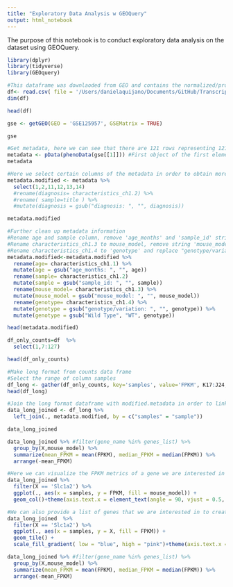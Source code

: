 ```yaml
---
title: "Exploratory Data Analysis w GEOQuery"
output: html_notebook
---
```


The purpose of this notebook is to conduct exploratory data analysis on the dataset using GEOQuery. 

```r
library(dplyr)
library(tidyverse)
library(GEOquery)
```

```r
#This dataframe was downlaoded from GEO and contains the normalized/processed gene counts for this study.
df<- read.csv( file = '/Users/danielaquijano/Documents/GitHub/Transcriptomics-Final-Project-/source_files/GSE125957_processed_data .csv')
dim(df)
```
```r
head(df)
```

```r
gse <- getGEO(GEO = 'GSE125957', GSEMatrix = TRUE)
```
```r
gse
```
```r
#Get metadata, here we can see that there are 121 rows representing 121 samples
metadata <- pData(phenoData(gse[[1]])) #First object of the first element in the list. 
metadata
```
```r
#Here we select certain columns of the metadata in order to obtain more information about the samples
metadata.modified <- metadata %>%
  select(1,2,11,12,13,14) 
  #rename(diagnosis= characteristics_ch1.2) %>%
  #rename( sample=title ) %>%
  #mutate(diagnosis = gsub("diagnosis: ", "", diagnosis)) 
```
```r
metadata.modified
```
```r
#Further clean up metadata information
#Rename age and sample column, remove 'age_months' and 'sample_id' string
#Rename characteristics_ch1.3 to mouse_model, remove string 'mouse_model: '
#Rename characteristics_ch1.4 to 'genotype' and replace "genotype/variation: " and "Wild Type" with empty string and WT respectively
metadata.modified<-metadata.modified %>%
  rename(age= characteristics_ch1.1) %>%
  mutate(age = gsub("age_months: ", "", age)) 
  rename(sample= characteristics_ch1.2)
  mutate(sample = gsub("sample_id: ", "", sample))
  rename(mouse_model= characteristics_ch1.3) %>%
  mutate(mouse_model = gsub("mouse_model: ", "", mouse_model))
  rename(genotype= characteristics_ch1.4) %>%
  mutate(genotype = gsub("genotype/variation: ", "", genotype)) %>%
  mutate(genotype = gsub("Wild Type", "WT", genotype))
```

```r
head(metadata.modified)
```
```r
df_only_counts=df  %>%
  select(1,7:127) 
```
```r
head(df_only_counts)
```
```r
#Make long format from counts data frame
#Select the range of column samples
df_long <- gather(df_only_counts, key='samples', value='FPKM', K17:J24, factor_key=TRUE)
head(df_long)
```
```r
#Join the long format dataframe with modified.metadata in order to link sample information to sample counts in one dataframe
data_long_joined <- df_long %>%
  left_join(., metadata.modified, by = c("samples" = "sample")) 
```
```r
data_long_joined
```
```r
data_long_joined %>% #filter(gene_name %in% genes_list) %>%
  group_by(X,mouse_model) %>%
  summarize(mean_FPKM = mean(FPKM), median_FPKM = median(FPKM)) %>%
  arrange(-mean_FPKM)
```
```r
#Here we can visualize the FPKM metrics of a gene we are interested in 
data_long_joined %>%
  filter(X == 'Slc1a2') %>%
  ggplot(., aes(x = samples, y = FPKM, fill = mouse_model)) +
  geom_col()+theme(axis.text.x = element_text(angle = 90, vjust = 0.5, hjust=1,size=4.5))
```
```r
#We can also provide a list of genes that we are interested in to create a heat map
data_long_joined  %>%
  filter(X == 'Slc1a2') %>%
  ggplot(., aes(x = samples, y = X, fill = FPKM)) +
  geom_tile() +
  scale_fill_gradient( low = "blue", high = "pink")+theme(axis.text.x = element_text(angle = 90, vjust = 0.5, hjust=1,size=4.5))
```
```r
data_long_joined %>% #filter(gene_name %in% genes_list) %>%
  group_by(X,mouse_model) %>%
  summarize(mean_FPKM = mean(FPKM), median_FPKM = median(FPKM)) %>%
  arrange(-mean_FPKM)
```

